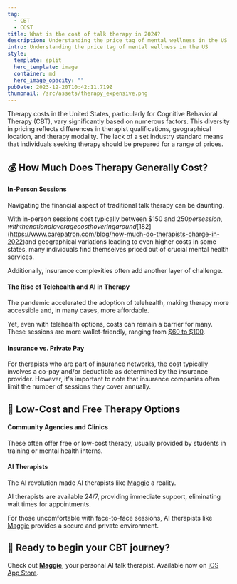 ```yaml
---
tag:
  - CBT
  - COST
title: What is the cost of talk therapy in 2024?
description: Understanding the price tag of mental wellness in the US
intro: Understanding the price tag of mental wellness in the US
style:
  template: split
  hero_template: image
  container: md
  hero_image_opacity: ""
pubDate: 2023-12-20T10:42:11.719Z
thumbnail: /src/assets/therapy_expensive.png
---
```

Therapy costs in the United States, particularly for Cognitive Behavioral Therapy (CBT), vary significantly based on numerous factors. This diversity in pricing reflects differences in therapist qualifications, geographical location, and therapy modality. The lack of a set industry standard means that individuals seeking therapy should be prepared for a range of prices.


## 💰 How Much Does Therapy Generally Cost?

#### In-Person Sessions
Navigating the financial aspect of traditional talk therapy can be daunting. 

With in-person sessions cost typically between $150 and $250 per session, with the national average cost hovering around [$182](https://www.carepatron.com/blog/how-much-do-therapists-charge-in-2022)​ and geographical variations leading to even higher costs in some states​​, many individuals find themselves priced out of crucial mental health services. 

Additionally, insurance complexities often add another layer of challenge​​.


#### The Rise of Telehealth and AI in Therapy

The pandemic accelerated the adoption of telehealth, making therapy more accessible and, in many cases, more affordable. 

Yet, even with telehealth options, costs can remain a barrier for many. 
These sessions are more wallet-friendly, ranging from [$60 to $100](https://www.carepatron.com/blog/how-much-do-therapists-charge-in-2022)​​.

#### Insurance vs. Private Pay
For therapists who are part of insurance networks, the cost typically involves a co-pay and/or deductible as determined by the insurance provider. 
However, it's important to note that insurance companies often limit the number of sessions they cover annually.


## 💸 Low-Cost and Free Therapy Options
#### Community Agencies and Clinics

These often offer free or low-cost therapy, usually provided by students in training or mental health interns.

#### AI Therapists

The AI revolution made AI therapists like [Maggie](https://tinyurl.com/maggie-ios) a reality. 

AI therapists are available 24/7, providing immediate support, eliminating wait times for appointments.

For those uncomfortable with face-to-face sessions, AI therapists like [Maggie](https://tinyurl.com/maggie-ios) provides a secure and private environment.

## 🚕 Ready to begin your CBT journey?

Check out <strong>[Maggie](https://tinyurl.com/maggie-ios)</strong>, your personal AI talk therapist.
Available now on [iOS App Store](https://tinyurl.com/maggie-ios).



